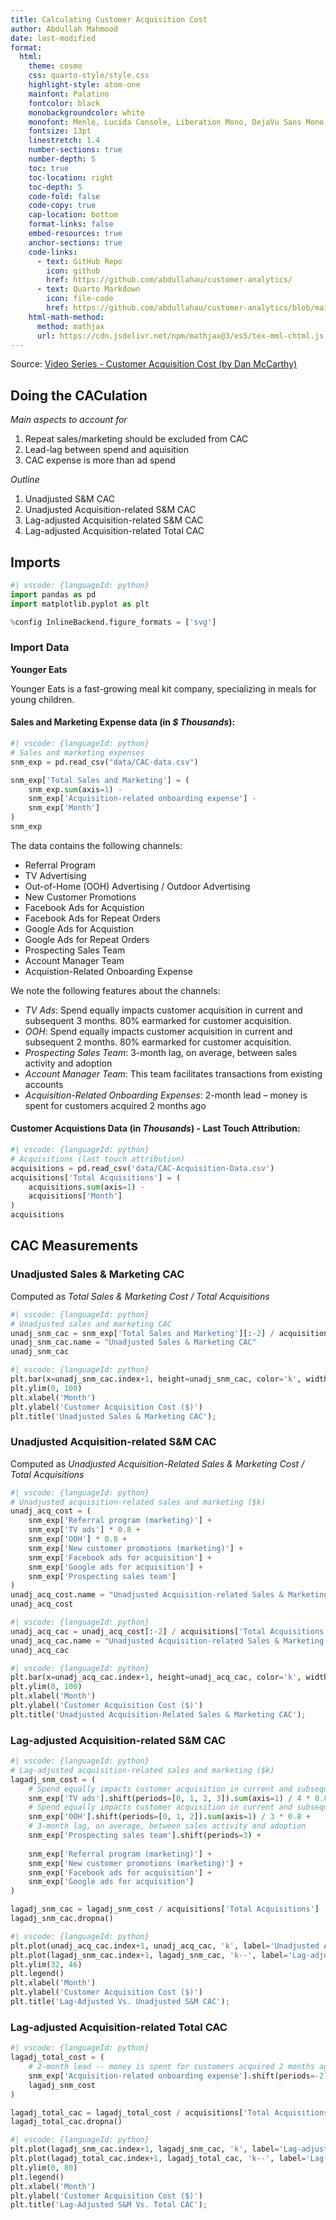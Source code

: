 ```yaml
---
title: Calculating Customer Acquisition Cost
author: Abdullah Mahmood
date: last-modified
format:
  html:
    theme: cosmo
    css: quarto-style/style.css
    highlight-style: atom-one
    mainfont: Palatino
    fontcolor: black
    monobackgroundcolor: white
    monofont: Menlo, Lucida Console, Liberation Mono, DejaVu Sans Mono, Bitstream Vera Sans Mono, Courier New, monospace
    fontsize: 13pt
    linestretch: 1.4
    number-sections: true
    number-depth: 5
    toc: true
    toc-location: right
    toc-depth: 5
    code-fold: false
    code-copy: true
    cap-location: bottom
    format-links: false
    embed-resources: true
    anchor-sections: true
    code-links:
      - text: GitHub Repo
        icon: github
        href: https://github.com/abdullahau/customer-analytics/
      - text: Quarto Markdown
        icon: file-code
        href: https://github.com/abdullahau/customer-analytics/blob/main/Customer-Acquisition-Cost.qmd
    html-math-method:
      method: mathjax
      url: https://cdn.jsdelivr.net/npm/mathjax@3/es5/tex-mml-chtml.js
---
```


Source: [Video Series - Customer Acquisition Cost (by Dan McCarthy)](https://www.youtube.com/watch?v=PZe6LUAyREQ)

## Doing the CACulation

*Main aspects to account for*

1. Repeat sales/marketing should be excluded from CAC
2. Lead-lag between spend and aquisition
3. CAC expense is more than ad spend

*Outline*

1. Unadjusted S&M CAC
2. Unadjusted Acquisition-related S&M CAC
3. Lag-adjusted Acquisition-related S&M CAC
4. Lag-adjusted Acquisition-related Total CAC

## Imports

```python
#| vscode: {languageId: python}
import pandas as pd
import matplotlib.pyplot as plt

%config InlineBackend.figure_formats = ['svg']
```

### Import Data

**Younger Eats**

Younger Eats is a fast-growing meal kit company, specializing in meals for young children. 

#### Sales and Marketing Expense data (in *\$ Thousands*):

```python
#| vscode: {languageId: python}
# Sales and marketing expenses
snm_exp = pd.read_csv("data/CAC-data.csv")

snm_exp['Total Sales and Marketing'] = (
    snm_exp.sum(axis=1) - 
    snm_exp['Acquisition-related onboarding expense'] - 
    snm_exp['Month']
)
snm_exp
```

The data contains the following channels:

- Referral Program
- TV Advertising
- Out-of-Home (OOH) Advertising / Outdoor Advertising
- New Customer Promotions
- Facebook Ads for Acquistion
- Facebook Ads for Repeat Orders
- Google Ads for Acquistion
- Google Ads for Repeat Orders
- Prospecting Sales Team
- Account Manager Team
- Acquistion-Related Onboarding Expense

We note the following features about the channels:

- *TV Ads*: Spend equally impacts customer acquisition in current and subsequent 3 months. 80% earmarked for customer acquisition.
- *OOH*: Spend equally impacts customer acquisition in current and subsequent 2 months. 80% earmarked for customer acquisition.
- *Prospecting Sales Team*: 3-month lag, on average, between sales activity and adoption
- *Account Manager Team*: This team facilitates transactions from existing accounts
- *Acquisition-Related Onboarding Expenses*: 2-month lead -- money is spent for customers acquired 2 months ago

#### Customer Acquistions Data (in *Thousands*) - Last Touch Attribution:

```python
#| vscode: {languageId: python}
# Acquisitions (last touch attribution)
acquisitions = pd.read_csv('data/CAC-Acquisition-Data.csv')
acquisitions['Total Acquisitions'] = (
    acquisitions.sum(axis=1) - 
    acquisitions['Month']
)
acquisitions
```

## CAC Measurements

### Unadjusted Sales & Marketing CAC

Computed as *Total Sales & Marketing Cost / Total Acquisitions*

```python
#| vscode: {languageId: python}
# Unadjusted sales and marketing CAC
unadj_snm_cac = snm_exp['Total Sales and Marketing'][:-2] / acquisitions['Total Acquisitions']
unadj_snm_cac.name = "Unadjusted Sales & Marketing CAC"
unadj_snm_cac
```

```python
#| vscode: {languageId: python}
plt.bar(x=unadj_snm_cac.index+1, height=unadj_snm_cac, color='k', width=0.5)
plt.ylim(0, 100)
plt.xlabel('Month')
plt.ylabel('Customer Acquisition Cost ($)')
plt.title('Unadjusted Sales & Marketing CAC');
```

### Unadjusted Acquisition-related S&M CAC

Computed as *Unadjusted Acquisition-Related Sales & Marketing Cost / Total Acquisitions*

```python
#| vscode: {languageId: python}
# Unadjusted acquisition-related sales and marketing ($k)
unadj_acq_cost = (
    snm_exp['Referral program (marketing)'] +
    snm_exp['TV ads'] * 0.8 +
    snm_exp['OOH'] * 0.8 +
    snm_exp['New customer promotions (marketing)'] +
    snm_exp['Facebook ads for acquisition'] + 
    snm_exp['Google ads for acquisition'] + 
    snm_exp['Prospecting sales team']
)
unadj_acq_cost.name = "Unadjusted Acquisition-related Sales & Marketing Cost"
unadj_acq_cost
```

```python
#| vscode: {languageId: python}
unadj_acq_cac = unadj_acq_cost[:-2] / acquisitions['Total Acquisitions']
unadj_acq_cac.name = "Unadjusted Acquisition-related Sales & Marketing CAC"
unadj_acq_cac
```

```python
#| vscode: {languageId: python}
plt.bar(x=unadj_acq_cac.index+1, height=unadj_acq_cac, color='k', width=0.5)
plt.ylim(0, 100)
plt.xlabel('Month')
plt.ylabel('Customer Acquisition Cost ($)')
plt.title('Unadjusted Acquisition-Related Sales & Marketing CAC');
```

### Lag-adjusted Acquisition-related S&M CAC

```python
#| vscode: {languageId: python}
# Lag-adjusted acquisition-related sales and marketing ($k)
lagadj_snm_cost = (
    # Spend equally impacts customer acquisition in current and subsequent 3 months. 80% earmarked for customer acquisition.
    snm_exp['TV ads'].shift(periods=[0, 1, 2, 3]).sum(axis=1) / 4 * 0.8 +
    # Spend equally impacts customer acquisition in current and subsequent 2 months. 80% earmarked for customer acquisition.
    snm_exp['OOH'].shift(periods=[0, 1, 2]).sum(axis=1) / 3 * 0.8 + 
    # 3-month lag, on average, between sales activity and adoption
    snm_exp['Prospecting sales team'].shift(periods=3) +
    
    snm_exp['Referral program (marketing)'] + 
    snm_exp['New customer promotions (marketing)'] + 
    snm_exp['Facebook ads for acquisition'] + 
    snm_exp['Google ads for acquisition']   
)

lagadj_snm_cac = lagadj_snm_cost / acquisitions['Total Acquisitions']
lagadj_snm_cac.dropna()
```

```python
#| vscode: {languageId: python}
plt.plot(unadj_acq_cac.index+1, unadj_acq_cac, 'k', label='Unadjusted Acquisition-related S&M CAC')
plt.plot(lagadj_snm_cac.index+1, lagadj_snm_cac, 'k--', label='Lag-adjusted Acquisition-related S&M CAC')
plt.ylim(32, 46)
plt.legend()
plt.xlabel('Month')
plt.ylabel('Customer Acquisition Cost ($)')
plt.title('Lag-Adjusted Vs. Unadjusted S&M CAC');
```

### Lag-adjusted Acquisition-related Total CAC

```python
#| vscode: {languageId: python}
lagadj_total_cost = (
    # 2-month lead -- money is spent for customers acquired 2 months ago
    snm_exp['Acquisition-related onboarding expense'].shift(periods=-2) + 
    lagadj_snm_cost
)

lagadj_total_cac = lagadj_total_cost / acquisitions['Total Acquisitions']
lagadj_total_cac.dropna()
```

```python
#| vscode: {languageId: python}
plt.plot(lagadj_snm_cac.index+1, lagadj_snm_cac, 'k', label='Lag-adjusted Acquisition-related S&M CAC')
plt.plot(lagadj_total_cac.index+1, lagadj_total_cac, 'k--', label='Lag-adjusted Acquisition-related Total CAC')
plt.ylim(0, 80)
plt.legend()
plt.xlabel('Month')
plt.ylabel('Customer Acquisition Cost ($)')
plt.title('Lag-Adjusted S&M Vs. Total CAC');
```

